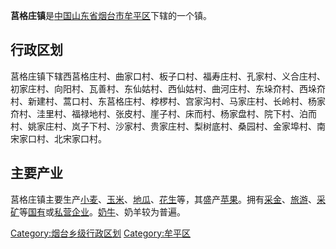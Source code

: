 '''莒格庄镇'''是[[中华人民共和国|中国]][[山东省|山东省]][[烟台市|烟台市]][[牟平区|牟平区]]下辖的一个镇。

== 行政区划 ==

莒格庄镇下辖西莒格庄村、曲家口村、板子口村、福寿庄村、孔家村、义合庄村、初家庄村、向阳村、瓦善村、东仙姑村、西仙姑村、曲河庄村、东垛夼村、西垛夼村、新建村、蒿口村、东莒格庄村、桲椤村、宫家沟村、马家庄村、长岭村、杨家夼村、洼里村、福禄地村、张皮村、崖子村、床而村、杨家盘村、院下村、泊而村、姚家庄村、岚子下村、沙家村、贵家庄村、梨树底村、桑园村、金家埠村、南宋家口村、北宋家口村。

==主要产业==
莒格庄镇主要生产[[小麦|小麦]]、[[玉米|玉米]]、[[地瓜|地瓜]]、[[花生|花生]]等，其盛产[[苹果|苹果]]。拥有[[采金|采金]]、[[旅游|旅游]]、[[采矿|采矿]]等[[国有企业|国有]]或[[私营企业|私营企业]]。[[奶牛|奶牛]]、奶羊较为普遍。

{{山东小作品}}
{{牟平区行政区划}}

[[Category:烟台乡级行政区划|Category:烟台乡级行政区划]]
[[Category:牟平区|Category:牟平区]]